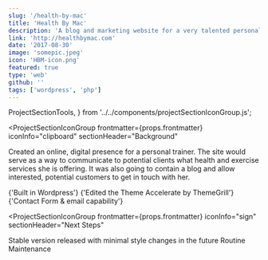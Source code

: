 ```yaml
---
slug: '/health-by-mac'
title: 'Health By Mac'
description: 'A blog and marketing website for a very talented personal trainer combining a focus on exercise and health 🥗'
link: 'http://healthbymac.com'
date: '2017-08-30'
image: 'somepic.jpeg'
icon: 'HBM-icon.png'
featured: true
type: 'web'
github: ''
tags: ['wordpress', 'php']
---
```


  ProjectSectionTools,
} from '../../components/projectSectionIconGroup.js';

<ProjectSectionTop frontmatter={props.frontmatter} />

<ProjectSectionIconGroup
  frontmatter={props.frontmatter}
  iconInfo="clipboard"
  sectionHeader="Background"
>
  Created an online, digital presence for a personal trainer. The site would
  serve as a way to communicate to potential clients what health and exercise
  services she is offering. It was also going to contain a blog and allow
  interested, potential customers to get in touch with her.
</ProjectSectionIconGroup>

<ProjectSectionTools frontmatter={props.frontmatter}>
  {'Built in Wordpress'}
  {'Edited the Theme Accelerate by ThemeGrill'}
  {'Contact Form & email capability'}
</ProjectSectionTools>

<ProjectSectionIconGroup
  frontmatter={props.frontmatter}
  iconInfo="sign"
  sectionHeader="Next Steps"
>
  Stable version released with minimal style changes in the future Routine
  Maintenance
</ProjectSectionIconGroup>
